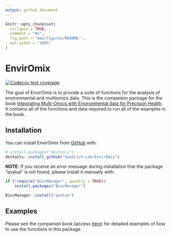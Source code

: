 ```yaml
---
output: github_document
---
```


<!-- README.md is generated from README.Rmd. Please edit that file -->

```r
knitr::opts_chunk$set(
  collapse = TRUE,
  comment = "#>",
  fig.path = "man/figures/README-",
  out.width = "100%"
)
```

# EnvirOmix

<!-- badges: start -->
[![Codecov test coverage](https://codecov.io/gh/Goodrich-Lab/EnvirOmix/branch/main/graph/badge.svg)](https://app.codecov.io/gh/Goodrich-Lab/EnvirOmix?branch=main)
<!-- badges: end -->

The goal of EnvirOmix is to provide a suite of functions for the analysis of environmental and multiomics data. This is the companion package for the book [Integrating Multi-Omics with Environmental data for Precision Health](https://goodrich-lab.github.io/multiomics_book/). It contains all of the functions and data required to run all of the examples in the book.

## Installation

You can install EnvirOmix from [GitHub](https://github.com/Goodrich-Lab/EnvirOmix) with:

``` r
# install.packages("devtools")
devtools::install_github("Goodrich-Lab/EnvirOmix")
```

**NOTE:** If you receive an error message during installation that the package
"qvalue" is not found, please install it manually with:

``` r
if (!require("BiocManager", quietly = TRUE))
    install.packages("BiocManager")

BiocManager::install("qvalue")
```


## Examples

Please see the companion book (access [here](https://goodrich-lab.github.io/multiomics_book/)) for detailed examples of how to use the functions in this package.
